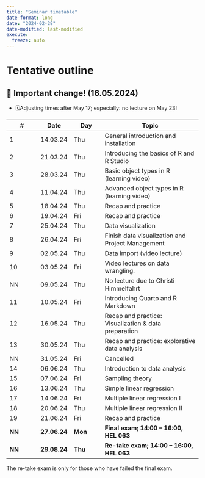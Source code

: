 ```yaml
---
title: "Seminar timetable"
date-format: long
date: "2024-02-28"
date-modified: last-modified
execute: 
  freeze: auto
---
```


# Tentative outline

::: {.callout-important collapse="false"}
## 📢 Important change! (16.05.2024)

-   🗓️Adjusting times after May 17; especially: no lecture on May 23!
:::

| **\#** | **Date**        | **Day** | **Topic**                                        |
|------------|------------|------------|------------------------------------|
| 1      | 14.03.24        | Thu     | General introduction and installation            |
| 2      | 21.03.24        | Thu     | Introducing the basics of R and R Studio         |
| 3      | 28.03.24        | Thu     | Basic object types in R (learning video)         |
| 4      | 11.04.24        | Thu     | Advanced object types in R (learning video)      |
| 5      | 18.04.24        | Thu     | Recap and practice                               |
| 6      | 19.04.24        | Fri     | Recap and practice                               |
| 7      | 25.04.24        | Thu     | Data visualization                               |
| 8      | 26.04.24        | Fri     | Finish data visualization and Project Management |
| 9      | 02.05.24        | Thu     | Data import (video lecture)                      |
| 10     | 03.05.24        | Fri     | Video lectures on data wrangling.                |
| NN     | 09.05.24        | Thu     | No lecture due to Christi Himmelfahrt            |
| 11     | 10.05.24        | Fri     | Introducing Quarto and R Markdown                |
| 12     | 16.05.24        | Thu     | Recap and practice: Visualization & data preparation    |
| 13     | 30.05.24        | Thu     | Recap and practice: explorative data analysis    |
| NN     | 31.05.24        | Fri     | Cancelled                                        |
| 14     | 06.06.24        | Thu     | Introduction to data analysis                    |
| 15     | 07.06.24        | Fri     | Sampling theory                                  |
| 16     | 13.06.24        | Thu     | Simple linear regression                         |
| 17     | 14.06.24        | Fri     | Multiple linear regression I                     |
| 18     | 20.06.24        | Thu     | Multiple linear regression II                    |
| 19     | 21.06.24        | Fri     | Recap and practice                               |
| **NN** | **27.06.24**    | **Mon** | **Final exam; 14:00 – 16:00, HEL 063**           |
| **NN** | **29.08.24**    | **Thu** | **Re-take exam; 14:00 – 16:00, HEL 063**         |

The re-take exam is only for those who have failed the final exam.

<!--

| 20     |         | Fri     | Selected machine learning tools                  |
| 21     |         | Thu     | Open topic                                       |
-->